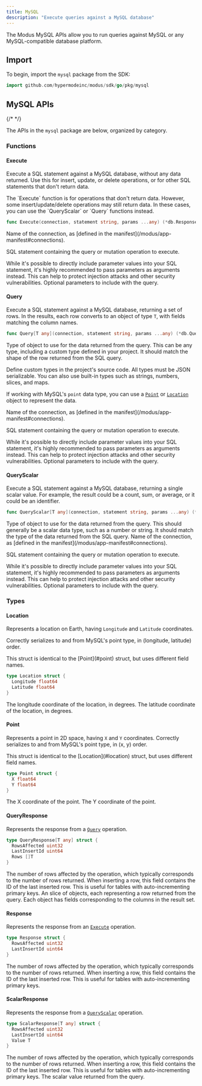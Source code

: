 ```yaml
---
title: MySQL
description: "Execute queries against a MySQL database"
---
```



<SdkHeader language="Go" feature="MySQL" />

The Modus MySQL APIs allow you to run queries against MySQL or any
MySQL-compatible database platform.

## Import

To begin, import the `mysql` package from the SDK:

```go
import github.com/hypermodeinc/modus/sdk/go/pkg/mysql
```

## MySQL APIs

{/* <!-- vale Google.Headings = NO --> */}

The APIs in the `mysql` package are below, organized by category.

<SdkTip />

### Functions

#### Execute

Execute a SQL statement against a MySQL database, without any data returned. Use
this for insert, update, or delete operations, or for other SQL statements that
don't return data.

<Note>
  The `Execute` function is for operations that don't return data. However, some
  insert/update/delete operations may still return data. In these cases, you can
  use the `QueryScalar` or `Query` functions instead.
</Note>

```go
func Execute(connection, statement string, params ...any) (*db.Response, error)
```

<ResponseField name="connection" type="string" required>
  Name of the connection, as [defined in the
  manifest](/modus/app-manifest#connections).
</ResponseField>

<ResponseField name="statement" type="string" required>

SQL statement containing the query or mutation operation to execute.

<Warning>
  While it's possible to directly include parameter values into your SQL
  statement, it's highly recommended to pass parameters as arguments instead.
  This can help to protect injection attacks and other security vulnerabilities.
</Warning>

</ResponseField>

<ResponseField name="params" type="...any">
  Optional parameters to include with the query.
</ResponseField>

#### Query

Execute a SQL statement against a MySQL database, returning a set of rows. In
the results, each row converts to an object of type `T`, with fields matching
the column names.

```go
func Query[T any](connection, statement string, params ...any) (*db.QueryResponse[T], error)
```

<ResponseField name="T" required>

Type of object to use for the data returned from the query. This can be any
type, including a custom type defined in your project. It should match the shape
of the row returned from the SQL query.

<Tip>

Define custom types in the project's source code. All types must be JSON
serializable. You can also use built-in types such as strings, numbers, slices,
and maps.

If working with MySQL's `point` data type, you can use a [`Point`](#point) or
[`Location`](#location) object to represent the data.

</Tip>

</ResponseField>

<ResponseField name="connection" type="string" required>
  Name of the connection, as [defined in the
  manifest](/modus/app-manifest#connections).
</ResponseField>

<ResponseField name="statement" type="string" required>

SQL statement containing the query or mutation operation to execute.

<Warning>
  While it's possible to directly include parameter values into your SQL
  statement, it's highly recommended to pass parameters as arguments instead.
  This can help to protect injection attacks and other security vulnerabilities.
</Warning>

</ResponseField>

<ResponseField name="params" type="...any">
  Optional parameters to include with the query.
</ResponseField>

#### QueryScalar

Execute a SQL statement against a MySQL database, returning a single scalar
value. For example, the result could be a count, sum, or average, or it could be
an identifier.

```go
func QueryScalar[T any](connection, statement string, params ...any) (*db.ScalarResponse[T], error)
```

<ResponseField name="T" required>
  Type of object to use for the data returned from the query. This should
  generally be a scalar data type, such as a number or string. It should match
  the type of the data returned from the SQL query.
</ResponseField>

<ResponseField name="connection" type="string" required>
  Name of the connection, as [defined in the
  manifest](/modus/app-manifest#connections).
</ResponseField>

<ResponseField name="statement" type="string" required>

SQL statement containing the query or mutation operation to execute.

<Warning>
  While it's possible to directly include parameter values into your SQL
  statement, it's highly recommended to pass parameters as arguments instead.
  This can help to protect injection attacks and other security vulnerabilities.
</Warning>

</ResponseField>

<ResponseField name="params" type="...any">
  Optional parameters to include with the query.
</ResponseField>

### Types

#### Location

Represents a location on Earth, having `Longitude` and `Latitude` coordinates.

Correctly serializes to and from MySQL's point type, in (longitude, latitude)
order.

<Info>
  This struct is identical to the [Point](#point) struct, but uses different
  field names.
</Info>

```go
type Location struct {
  Longitude float64
  Latitude float64
}
```

<ResponseField name="Longitude" type="float64" required>
  The longitude coordinate of the location, in degrees.
</ResponseField>

<ResponseField name="Latitude" type="float64" required>
  The latitude coordinate of the location, in degrees.
</ResponseField>

#### Point

Represents a point in 2D space, having `X` and `Y` coordinates. Correctly
serializes to and from MySQL's point type, in (x, y) order.

<Info>
  This struct is identical to the [Location](#location) struct, but uses
  different field names.
</Info>

```go
type Point struct {
  X float64
  Y float64
}
```

<ResponseField name="X" type="float64" required>
  The X coordinate of the point.
</ResponseField>

<ResponseField name="Y" type="float64" required>
  The Y coordinate of the point.
</ResponseField>

#### QueryResponse

Represents the response from a [`Query`](#query) operation.

```go
type QueryResponse[T any] struct {
  RowsAffected uint32
  LastInsertId uint64
  Rows []T
}
```

<ResponseField name="RowsAffected" type="uint32">
  The number of rows affected by the operation, which typically corresponds to
  the number of rows returned.
</ResponseField>

<ResponseField name="lastInsertId" type="uint64">
  When inserting a row, this field contains the ID of the last inserted row.
  This is useful for tables with auto-incrementing primary keys.
</ResponseField>

<ResponseField name="Rows" type="[]T">
  An slice of objects, each representing a row returned from the query. Each
  object has fields corresponding to the columns in the result set.
</ResponseField>

#### Response

Represents the response from an [`Execute`](#execute) operation.

```go
type Response struct {
  RowsAffected uint32
  LastInsertId uint64
}
```

<ResponseField name="RowsAffected" type="uint32">
  The number of rows affected by the operation, which typically corresponds to
  the number of rows returned.
</ResponseField>

<ResponseField name="lastInsertId" type="uint64">
  When inserting a row, this field contains the ID of the last inserted row.
  This is useful for tables with auto-incrementing primary keys.
</ResponseField>

#### ScalarResponse

Represents the response from a [`QueryScalar`](#queryscalar) operation.

```go
type ScalarResponse[T any] struct {
  RowsAffected uint32
  LastInsertId uint64
  Value T
}
```

<ResponseField name="RowsAffected" type="uint32">
  The number of rows affected by the operation, which typically corresponds to
  the number of rows returned.
</ResponseField>

<ResponseField name="lastInsertId" type="uint64">
  When inserting a row, this field contains the ID of the last inserted row.
  This is useful for tables with auto-incrementing primary keys.
</ResponseField>

<ResponseField name="Value" type="T">
  The scalar value returned from the query.
</ResponseField>

